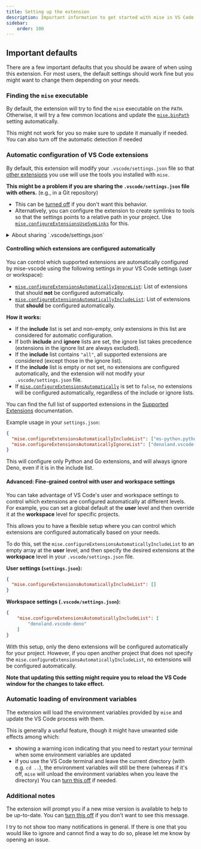 ```yaml
---
title: Setting up the extension
description: Important information to get started with mise in VS Code
sidebar:
    order: 100
---
```


## Important defaults

There are a few important defaults that you should be aware of when using this extension. For most users, the default settings should work fine but you might want to change them depending on your needs.

### Finding the `mise` executable

By default, the extension will try to find the `mise` executable on the `PATH`. Otherwise, it will try a few common locations and update the [`mise.binPath`](/mise-vscode/reference/settings/#misebinpath) setting automatically.

This might not work for you so make sure to update it manually if needed. You can also turn off the automatic detection if needed

### Automatic configuration of VS Code extensions

By default, this extension will modify your `.vscode/settings.json` file so that [other extensions](/mise-vscode/reference/supported-extensions/) you use will use the tools you installed with `mise`.

**This might be a problem if you are sharing the `.vscode/settings.json` file with others.** (e.g., in a Git repository)

- This can be [turned off](/mise-vscode/reference/settings/#miseconfigureextensionsautomatically) if you don't want this behavior.
- Alternatively, you can configure the extension to create symlinks to tools so that the settings points to a relative path in your project. Use [`mise.configureExtensionsUseSymLinks`](/mise-vscode/reference/settings/#miseconfigureextensionsusesymlinks) for this.

<details>
<summary>About sharing `.vscode/settings.json`</summary>

If you are sharing the `.vscode/settings.json` file with others, you might think that the default value of this extension is not a good idea.

However, there are some challenges with sharing `.vscode/settings.json`:
  - If you use extensions other members of your team don't have, you won't be able to update the settings file without conflicts.
  - If you would like some settings to be different for different members of your team, you won't be able to do so.

Ideally, VS Code should support a `settings.local.json` file that would be ignored by git. See [this issue](https://github.com/microsoft/vscode/issues/40233) for more information.

If you want to share some settings with others, here are some good workarounds:
  - Git ignore the `.vscode/settings.json` file. Create a `settings.shared.json` file that other can use as a reference. Set up a `mise` task to populate your `settings.json` file with the content of `settings.shared.json` if needed.
  - Use extension such as [workspace-config-plus](https://github.com/swellaby/vscode-workspace-config-plus) to have a `settings.local.json` file that is ignored by git.

</details>

#### Controlling which extensions are configured automatically

You can control which supported extensions are automatically configured by mise-vscode using the following settings in your VS Code settings (user or workspace):

- [`mise.configureExtensionsAutomaticallyIgnoreList`](/mise-vscode/reference/settings/#miseconfigureextensionsautomaticallyignorelist): List of extensions that should **not** be configured automatically.
- [`mise.configureExtensionsAutomaticallyIncludeList`](/mise-vscode/reference/settings/#miseconfigureextensionsautomaticallyincludelist): List of extensions that **should** be configured automatically.

**How it works:**
- If the **include** list is set and non-empty, only extensions in this list are considered for automatic configuration.
- If both **include** and **ignore** lists are set, the ignore list takes precedence (extensions in the ignore list are always excluded).
- If the **include** list contains `"all"`, all supported extensions are considered (except those in the ignore list).
- If the **include** list is empty or not set, no extensions are configured automatically, and the extension will not modify your `.vscode/settings.json` file.
- If [`mise.configureExtensionsAutomatically`](/mise-vscode/reference/settings/#miseconfigureextensionsautomatically) is set to `false`, no extensions will be configured automatically, regardless of the include or ignore lists.

You can find the full list of supported extensions in the [Supported Extensions](/mise-vscode/reference/supported-extensions/) documentation.

Example usage in your `settings.json`:

```json
{
  "mise.configureExtensionsAutomaticallyIncludeList": ["ms-python.python", "golang.go"],
  "mise.configureExtensionsAutomaticallyIgnoreList": ["denoland.vscode-deno"]
}
```

This will configure only Python and Go extensions, and will always ignore Deno, even if it is in the include list.

#### Advanced: Fine-grained control with user and workspace settings

You can take advantage of VS Code's user and workspace settings to control which extensions are configured automatically at different levels.
For example, you can set a global default at the **user** level and then override it at the **workspace** level for specific projects.

This allows you to have a flexible setup where you can control which extensions are configured automatically based on your needs.

To do this, set the `mise.configureExtensionsAutomaticallyIncludeList` to an empty array at the **user** level, and then specify the desired extensions at the **workspace** level in your `.vscode/settings.json` file.

**User settings (`settings.json`):**
```json
{
  "mise.configureExtensionsAutomaticallyIncludeList": []
}
```

**Workspace settings (`.vscode/settings.json`):**
```json
{
    "mise.configureExtensionsAutomaticallyIncludeList": [
        "denoland.vscode-deno"
    ]
}
```

With this setup, only the deno extensions will be configured automatically for your project. However, if you open another project that does not specify the `mise.configureExtensionsAutomaticallyIncludeList`, no extensions will be configured automatically.

**Note that updating this setting might require you to reload the VS Code window for the changes to take effect.**

### Automatic loading of environment variables

The extension will load the environment variables provided by `mise` and update the VS Code process with them.

This is generally a useful feature, though it might have unwanted side effects among which:
- showing a warning icon indicating that you need to restart your terminal when some environment variables are updated
- if you use the VS Code terminal and leave the current directory (with e.g. `cd ..`), the environment variables will still be there (whereas if it's off, `mise` will unload the environment variables when you leave the directory)
You can [turn this off](/mise-vscode/reference/settings/#miseupdateenvautomatically) if needed.


### Additional notes

The extension will prompt you if a new mise version is available to help to be up-to-date. You can [turn this off](/mise-vscode/reference/settings/#misecheckfornewmiseversion) if you don't want to see this message.

I try to not show too many notifications in general. If there is one that you would like to ignore and cannot find a way to do so, please let me know by opening an issue.